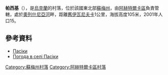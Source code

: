 {{coord|50|23|35|N|34|48|57|E|scale:100000_region:UA|display=title}}

'''帕西基'''（{{lang-uk|Пасіки}}），是[[烏克蘭|烏克蘭]]的村落，位於該國東北部[[蘇梅州|蘇梅州]]，由[[阿赫特爾卡區|阿赫特爾卡區]]負責管轄，處於[[奧列什尼亞河_(沃爾斯克拉河支流)|奧列什尼亞河]]畔，距離[[舊伊瓦尼夫卡|舊伊瓦尼夫卡]]1公里，海拔高度105米，2001年人口15。

==參考資料==
*[http://w1.c1.rada.gov.ua/pls/z7502/A005?rdat1=02.02.2010&rf7571=29717 Пасіки]{{dead link|date=2018年2月 |bot=InternetArchiveBot |fix-attempted=yes }}
* [http://weather.in.ua/ua/symskaja/19666 Погода в селі Пасіки] {{Wayback|url=http://weather.in.ua/ua/symskaja/19666 |date=20220305144718 }}

{{DEFAULTSORT:Пасіки}}
[[Category:蘇梅州村落|Category:蘇梅州村落]]
[[Category:阿赫特爾卡區村落|Category:阿赫特爾卡區村落]]


{{Sumy-geo-stub}}
